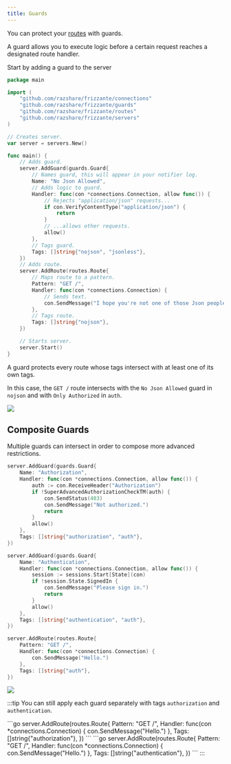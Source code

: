 ```yaml
---
title: Guards
---
```



You can protect your [routes](../routes) with guards.

A guard allows you to execute logic before a certain request reaches
a designated route handler.

Start by adding a guard to the server

```go
package main

import (
	"github.com/razshare/frizzante/connections"
	"github.com/razshare/frizzante/guards"
	"github.com/razshare/frizzante/routes"
	"github.com/razshare/frizzante/servers"
)

// Creates server.
var server = servers.New()

func main() {
    // Adds guard.
    server.AddGuard(guards.Guard{
        // Names guard, this will appear in your notifier log.
        Name: "No Json Allowed",
        // Adds logic to guard.
        Handler: func(con *connections.Connection, allow func()) {
            // Rejects "application/json" requests...
            if con.VerifyContentType("application/json") {
                return
            }
            // ...allows other requests.
            allow()
        },
        // Tags guard.
        Tags: []string{"nojson", "jsonless"},
    })
    // Adds route.
    server.AddRoute(routes.Route{
        // Maps route to a pattern.
        Pattern: "GET /",
        Handler: func(con *connections.Connection) {
            // Sends text.
            con.SendMessage("I hope you're not one of those Json people.")
        },
        // Tags route.
        Tags: []string{"nojson"},
    })

    // Starts server.
    server.Start()
}
```

A guard protects every route whose tags intersect with at least one of its own tags.

In this case, the `GET /` route intersects with the `No Json Allowed` guard in `nojson` and with `Only Authorized` in `auth`.

![](guards100.svg)

## Composite Guards

Multiple guards can intersect in order to compose more advanced restrictions.

```go
server.AddGuard(guards.Guard{
    Name: "Authorization",
    Handler: func(con *connections.Connection, allow func()) {
        auth := con.ReceiveHeader("Authorization")
        if !SuperAdvancedAuthorizationCheckTM(auth) {
            con.SendStatus(403)
            con.SendMessage("Not authorized.")
            return
        }
        allow()
    },
    Tags: []string{"authorization", "auth"},
})
```

```go
server.AddGuard(guards.Guard{
    Name: "Authentication",
    Handler: func(con *connections.Connection, allow func()) {
        session := sessions.Start[State](con)
        if !session.State.SignedIn {
            con.SendMessage("Please sign in.")
            return
        }
        allow()
    },
    Tags: []string{"authentication", "auth"},
})
```

```go
server.AddRoute(routes.Route{
    Pattern: "GET /",
    Handler: func(con *connections.Connection) {
        con.SendMessage("Hello.")
    },
    Tags: []string{"auth"},
})
```

![](guards200.svg)


:::tip
You can still apply each guard separately with tags `authorization` and `authentication`.

<Tabs>
    <TabItem icon='open-book' label='Authorization'>
        ```go
        server.AddRoute(routes.Route{
            Pattern: "GET /",
            Handler: func(con *connections.Connection) {
                con.SendMessage("Hello.")
            },
            Tags: []string{"authorization"},
        })
        ```
    </TabItem>
    <TabItem icon='open-book' label='Authentication'>
        ```go
        server.AddRoute(routes.Route{
            Pattern: "GET /",
            Handler: func(con *connections.Connection) {
                con.SendMessage("Hello.")
            },
            Tags: []string{"authentication"},
        })
        ```
    </TabItem>
</Tabs>
:::